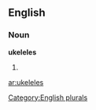 
==English==

===Noun===
'''ukeleles'''

# {{plural of|[[ukelele]]}}

[[Category:English plurals]]

[[ar:ukeleles]]